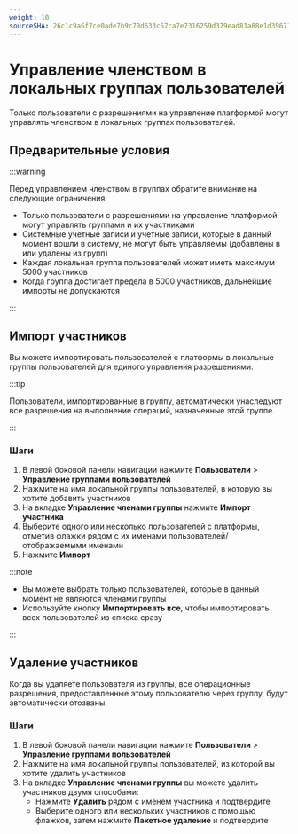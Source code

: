 ```yaml
---
weight: 10
sourceSHA: 26c1c9a6f7ce0ade7b9c70d633c57ca7e7316259d379ead81a88e1d39671e30e
---
```


# Управление членством в локальных группах пользователей

Только пользователи с разрешениями на управление платформой могут управлять членством в локальных группах пользователей.

## Предварительные условия

:::warning

Перед управлением членством в группах обратите внимание на следующие ограничения:

- Только пользователи с разрешениями на управление платформой могут управлять группами и их участниками
- Системные учетные записи и учетные записи, которые в данный момент вошли в систему, не могут быть управляемы (добавлены в или удалены из групп)
- Каждая локальная группа пользователей может иметь максимум 5000 участников
- Когда группа достигает предела в 5000 участников, дальнейшие импорты не допускаются

:::

## Импорт участников

Вы можете импортировать пользователей с платформы в локальные группы пользователей для единого управления разрешениями.

:::tip

Пользователи, импортированные в группу, автоматически унаследуют все разрешения на выполнение операций, назначенные этой группе.

:::

### Шаги

1. В левой боковой панели навигации нажмите **Пользователи** > **Управление группами пользователей**
2. Нажмите на имя локальной группы пользователей, в которую вы хотите добавить участников
3. На вкладке **Управление членами группы** нажмите **Импорт участника**
4. Выберите одного или несколько пользователей с платформы, отметив флажки рядом с их именами пользователей/отображаемыми именами
5. Нажмите **Импорт**

:::note

- Вы можете выбрать только пользователей, которые в данный момент не являются членами группы
- Используйте кнопку **Импортировать все**, чтобы импортировать всех пользователей из списка сразу

:::

## Удаление участников

Когда вы удаляете пользователя из группы, все операционные разрешения, предоставленные этому пользователю через группу, будут автоматически отозваны.

### Шаги

1. В левой боковой панели навигации нажмите **Пользователи** > **Управление группами пользователей**
2. Нажмите на имя локальной группы пользователей, из которой вы хотите удалить участников
3. На вкладке **Управление членами группы** вы можете удалить участников двумя способами:
   - Нажмите **Удалить** рядом с именем участника и подтвердите
   - Выберите одного или нескольких участников с помощью флажков, затем нажмите **Пакетное удаление** и подтвердите
